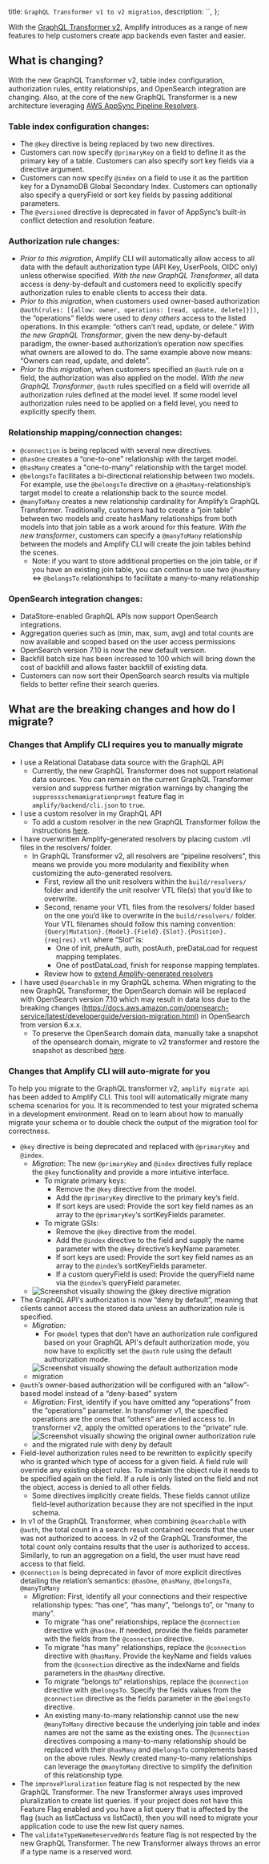   title: `GraphQL Transformer v1 to v2 migration`,
  description: ``,
};

With the [GraphQL Transformer v2](/cli/graphql/overview), Amplify introduces as a range of new features to help customers create app backends even faster and easier. 

## What is changing?

With the new GraphQL Transformer v2, table index configuration, authorization rules, entity relationships, and OpenSearch integration are changing. Also, at the core of the new GraphQL Transformer is a new architecture leveraging [AWS AppSync Pipeline Resolvers](https://docs.aws.amazon.com/appsync/latest/devguide/pipeline-resolvers.html).

### Table index configuration changes:

* The `@key` directive is being replaced by two new directives.
* Customers can now specify `@primaryKey` on a field to define it as the primary key of a table. Customers can also specify sort key fields via a directive argument.
* Customers can now specify `@index` on a field to use it as the partition key for a DynamoDB Global Secondary Index. Customers can optionally also specify a queryField or sort key fields by passing additional parameters.
* The `@versioned` directive is deprecated in favor of AppSync’s built-in conflict detection and resolution feature.

### Authorization rule changes:

* _Prior to this migration_, Amplify CLI will automatically allow access to all data with the default authorization type (API Key, UserPools, OIDC only) unless otherwise specified. *_With the new GraphQL Transformer_*, all data access is deny-by-default and customers need to explicitly specify authorization rules to enable clients to access their data.
* _Prior to this migration_, when customers used owner-based authorization `@auth(rules: [{allow: owner, operations: [read, update, delete]}])`, the “operations” fields were used to _deny others_ access to the listed operations. In this example: “others can’t read, update, or delete.” _*With the new GraphQL Transformer*_, given the new deny-by-default paradigm, the owner-based authorization’s operation now specifies what owners are allowed to do. The same example above now means: “Owners can read, update, and delete”. 
* _Prior to this migration_, when customers specified an `@auth` rule on a field, the authorization was also applied on the model. _*With the new GraphQL Transformer*_, `@auth` rules specified on a field will override all authorization rules defined at the model level. If some model level authorization rules need to be applied on a field level, you need to explicitly specify them.

### Relationship mapping/connection changes:

* `@connection` is being replaced with several new directives.
* `@hasOne` creates a “one-to-one” relationship with the target model. 
* `@hasMany` creates a "one-to-many" relationship with the target model. 
* `@belongsTo` facilitates a bi-directional relationship between two models. For example, use the `@belongsTo` directive on a `@hasMany`-relationship’s target model to create a relationship back to the source model.
* `@manyToMany` creates a new relationship cardinality for Amplify’s GraphQL Transformer. Traditionally, customers had to create a “join table” between two models and create hasMany relationships from both models into that join table as a work around for this feature. _*With the new transformer*_, customers can specify a `@manyToMany` relationship between the models and Amplify CLI will create the join tables behind the scenes.
    * Note: if you want to store additional properties on the join table, or if you have an existing join table, you can continue to use two `@hasMany` <=> `@belongsTo` relationships to facilitate a many-to-many relationship

### OpenSearch integration changes:

* DataStore-enabled GraphQL APIs now support OpenSearch integrations.
* Aggregation queries such as (min, max, sum, avg) and total counts are now available and scoped based on the user access permissions
* OpenSearch version 7.10 is now the new default version.
* Backfill batch size has been increased to 100 which will bring down the cost of backfill and allows faster backfill of existing data.
* Customers can now sort their OpenSearch search results via multiple fields to better refine their search queries.

## What are the breaking changes and how do I migrate?

### Changes that Amplify CLI requires you to manually migrate

* I use a Relational Database data source with the GraphQL API
    * Currently, the new GraphQL Transformer does not support relational data sources. You can remain on the current GraphQL Transformer version and suppress further migration warnings by changing the `suppressschemamigrationprompt` feature flag in `amplify/backend/cli.json` to `true`.
* I use a custom resolver in my GraphQL API
    * To add a custom resolver in the new GraphQL Transformer follow the instructions [here](/cli/graphql/custom-business-logic/#vtl-resolver).
* I have overwritten Amplify-generated resolvers by placing custom .vtl files in the resolvers/ folder.
    * In GraphQL Transformer v2, all resolvers are “pipeline resolvers”, this means we provide you more modularity and flexibility when customizing the auto-generated resolvers.
        * First, review all the unit resolvers within the `build/resolvers/` folder and identify the unit resolver VTL file(s) that you’d like to overwrite.
        * Second, rename your VTL files from the resolvers/ folder based on the one you’d like to overwrite in the `build/resolvers/` folder. Your VTL filenames should follow this naming convention: `{Query|Mutation}.{Model}.{Field}.{Slot}.{Position}.{req|res}.vtl` where “Slot” is:
            * One of init, preAuth, auth, postAuth, preDataLoad for request mapping templates.
            * One of postDataLoad, finish for response mapping templates.
        * Review how to [extend Amplify-generated resolvers](/cli/graphql/custom-business-logic/#extend-amplify-generated-resolvers)
* I have used `@searchable` in my GraphQL schema. When migrating to the new GraphQL Transformer, the OpenSearch domain will be replaced with OpenSearch version 7.10 which may result in data loss due to the breaking changes (https://docs.aws.amazon.com/opensearch-service/latest/developerguide/version-migration.html) in OpenSearch from version 6.x.x. 
    *  To preserve the OpenSearch domain data, manually take a snapshot of the opensearch domain, migrate to v2 transformer and restore the snapshot as described [here](https://docs.aws.amazon.com/opensearch-service/latest/developerguide/managedomains-snapshots.html).

### Changes that Amplify CLI will auto-migrate for you

To help you migrate to the GraphQL transformer v2, `amplify migrate api` has been added to Amplify CLI. This tool will automatically migrate many schema scenarios for you. It is recommended to test your migrated schema in a development environment. Read on to learn about how to manually migrate your schema or to double check the output of the migration tool for correctness.

* `@key` directive is being deprecated and replaced with `@primaryKey` and `@index`.
    * *_Migration_*: The new `@primaryKey` and `@index` directives fully replace the `@key` functionality and provide a more intuitive interface.
        * To migrate primary keys: 
            * Remove the `@key` directive from the model.
            * Add the `@primaryKey` directive to the primary key’s field.
            * If sort keys are used: Provide the sort key field names as an array to the `@primaryKey`‘s sortKeyFields parameter.
        * To migrate GSIs:
            * Remove the `@key` directive from the model.
            * Add the `@index` directive to the field and supply the name parameter with the `@key` directive’s keyName parameter.
            * If sort keys are used: Provide the sort key field names as an array to the `@index`’s sortKeyFields parameter.
            * If a custom queryField is used: Provide the queryField name via the `@index`’s queryField parameter.
    * ![Screenshot visually showing the @key directive migration](/images/cli/graphql/key-migration.png)
* The GraphQL API's authorization is now “deny by default”, meaning that clients cannot access the stored data unless an authorization rule is specified.
    * *_Migration:_*
        * For `@model` types that don’t have an authorization rule configured based on your GraphQL API's default authorization mode, you now have to explicitly set the `@auth` rule using the default authorization mode.
    * ![Screenshot visually showing the default authorization mode migration](/images/cli/graphql/default-auth-mode-migration.png)
* `@auth`’s owner-based authorization will be configured with an “allow”-based model instead of a “deny-based” system
    * _*Migration:*_ First, identify if you have omitted any “operations” from the “operations” parameter. In transformer v1, the specified operations are the ones that “others“ are denied access to. In transformer v2, apply the omitted operations to the ”private“ rule. 
    * ![Screenshot visually showing the original owner authorization rule and the migrated rule with deny by default](/images/cli/graphql/owner-auth-migration.png)
* Field-level authorization rules need to be rewritten to explicitly specify who is granted which type of access for a given field. A field rule will override any existing object rules. To maintain the object rule it needs to be specified again on the field. If a rule is only listed on the field and not the object, access is denied to all other fields.
    * Some directives implicitly create fields. These fields cannot utilize field-level authorization because they are not specified in the input schema.
* In v1 of the GraphQL Transformer, when combining `@searchable` with `@auth`, the total count in a search result contained records that the user was not authorized to access. In v2 of the GraphQL Transformer, the total count only contains results that the user is authorized to access. Similarly, to run an aggregation on a field, the user must have read access to that field.
* `@connection` is being deprecated in favor of more explicit directives detailing the relation’s semantics: `@hasOne`, `@hasMany`, `@belongsTo`, `@manyToMany`
    * _*Migration*_: First, identify all your connections and their respective relationship types: “has one”, “has many”, “belongs to”, or “many to many”.
        * To migrate “has one” relationships, replace the `@connection` directive with `@hasOne`. If needed, provide the fields parameter with the fields from the `@connection` directive.
        * To migrate “has many” relationships, replace the `@connection` directive with `@hasMany`. Provide the keyName and fields values from the `@connection` directive as the indexName and fields parameters in the `@hasMany` directive.
        * To migrate “belongs to” relationships, replace the `@connection` directive with `@belongsTo`. Specify the fields values from the `@connection` directive as the fields parameter in the `@belongsTo` directive.
        * An existing many-to-many relationship cannot use the new `@manyToMany` directive because the underlying join table and index names are not the same as the existing ones. The `@connection` directives composing a many-to-many relationship should be replaced with their `@hasMany` and `@belongsTo` complements based on the above rules. Newly created many-to-many relationships can leverage the `@manyToMany` directive to simplify the definition of this relationship type.
* The `improvePluralization` feature flag is not respected by the new GraphQL Transformer. The new Transformer always uses improved pluralization to create list queries. If your project does not have this Feature Flag enabled and you have a list query that is affected by the flag (such as listCactuss vs listCacti), then you will need to migrate your application code to use the new list query names.
* The `validateTypeNameReservedWords` feature flag is not respected by the new GraphQL Transformer. The new Transformer always throws an error if a type name is a reserved word.


